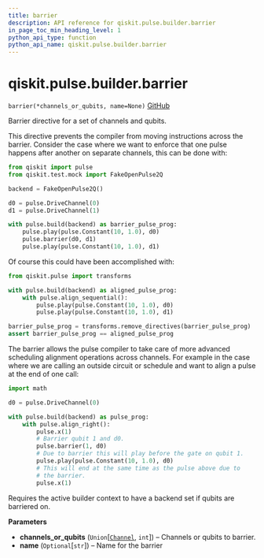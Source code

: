 ```yaml
---
title: barrier
description: API reference for qiskit.pulse.builder.barrier
in_page_toc_min_heading_level: 1
python_api_type: function
python_api_name: qiskit.pulse.builder.barrier
---
```


# qiskit.pulse.builder.barrier

<span id="qiskit.pulse.builder.barrier" />

`barrier(*channels_or_qubits, name=None)` [GitHub](https://github.com/qiskit/qiskit/tree/stable/0.17/qiskit/pulse/builder.py "view source code")

Barrier directive for a set of channels and qubits.

This directive prevents the compiler from moving instructions across the barrier. Consider the case where we want to enforce that one pulse happens after another on separate channels, this can be done with:

```python
from qiskit import pulse
from qiskit.test.mock import FakeOpenPulse2Q

backend = FakeOpenPulse2Q()

d0 = pulse.DriveChannel(0)
d1 = pulse.DriveChannel(1)

with pulse.build(backend) as barrier_pulse_prog:
    pulse.play(pulse.Constant(10, 1.0), d0)
    pulse.barrier(d0, d1)
    pulse.play(pulse.Constant(10, 1.0), d1)
```

Of course this could have been accomplished with:

```python
from qiskit.pulse import transforms

with pulse.build(backend) as aligned_pulse_prog:
    with pulse.align_sequential():
        pulse.play(pulse.Constant(10, 1.0), d0)
        pulse.play(pulse.Constant(10, 1.0), d1)

barrier_pulse_prog = transforms.remove_directives(barrier_pulse_prog)
assert barrier_pulse_prog == aligned_pulse_prog
```

The barrier allows the pulse compiler to take care of more advanced scheduling alignment operations across channels. For example in the case where we are calling an outside circuit or schedule and want to align a pulse at the end of one call:

```python
import math

d0 = pulse.DriveChannel(0)

with pulse.build(backend) as pulse_prog:
    with pulse.align_right():
        pulse.x(1)
        # Barrier qubit 1 and d0.
        pulse.barrier(1, d0)
        # Due to barrier this will play before the gate on qubit 1.
        pulse.play(pulse.Constant(10, 1.0), d0)
        # This will end at the same time as the pulse above due to
        # the barrier.
        pulse.x(1)
```

<Admonition title="Note" type="note">
  Requires the active builder context to have a backend set if qubits are barriered on.
</Admonition>

**Parameters**

*   **channels\_or\_qubits** (`Union`\[[`Channel`](qiskit.pulse.channels#channel "qiskit.pulse.channels.Channel"), `int`]) – Channels or qubits to barrier.
*   **name** (`Optional`\[`str`]) – Name for the barrier

